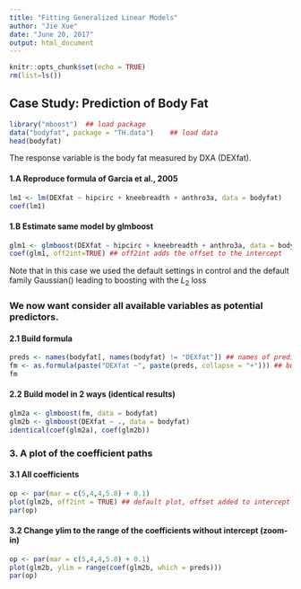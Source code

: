---
title: "Fitting Generalized Linear Models"
author: "Jie Xue"
date: "June 20, 2017"
output: html_document
---

```{r setup, include=FALSE}
knitr::opts_chunk$set(echo = TRUE)
rm(list=ls())
```

## Case Study: Prediction of Body Fat
```{r, warning=FALSE, message=FALSE}
library("mboost")  ## load package
data("bodyfat", package = "TH.data")    ## load data
head(bodyfat)
```

The response variable is the body fat measured by DXA (DEXfat).

#### 1.A Reproduce formula of Garcia et al., 2005
```{r, 001}
lm1 <- lm(DEXfat ~ hipcirc + kneebreadth + anthro3a, data = bodyfat)
coef(lm1)
```


#### 1.B Estimate same model by glmboost
```{r, 002}
glm1 <- glmboost(DEXfat ~ hipcirc + kneebreadth + anthro3a, data = bodyfat)
coef(glm1, off2int=TRUE) ## off2int adds the offset to the intercept
```

Note that in this case we used the default settings in control and the default family Gaussian() leading to
boosting with the $L_2$ loss

### We now want consider all available variables as potential predictors.
#### 2.1 Build formula
```{r, 003}
preds <- names(bodyfat[, names(bodyfat) != "DEXfat"]) ## names of predictors
fm <- as.formula(paste("DEXfat ~", paste(preds, collapse = "+"))) ## build formula
fm
```

#### 2.2 Build model in 2 ways (identical results)
```{r, 004}
glm2a <- glmboost(fm, data = bodyfat)
glm2b <- glmboost(DEXfat ~ ., data = bodyfat)
identical(coef(glm2a), coef(glm2b))
```


### 3. A plot of the coefficient paths
#### 3.1 All coefficients
```{r, 005}
op <- par(mar = c(5,4,4,5.8) + 0.1)
plot(glm2b, off2int = TRUE) ## default plot, offset added to intercept
par(op)
```



#### 3.2 Change ylim to the range of the coefficients without intercept (zoom-in)
```{r, 006}
op <- par(mar = c(5,4,4,5.8) + 0.1)
plot(glm2b, ylim = range(coef(glm2b, which = preds)))
par(op)
```



